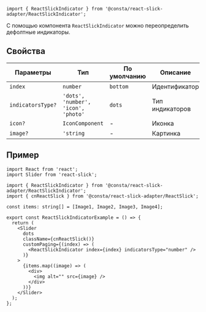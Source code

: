 
```tsx
import { ReactSlickIndicator } from '@consta/react-slick-adapter/ReactSlickIndicator';
```

С помощью компонента `ReactSlickIndicator` можно переопределить дефолтные индикаторы.

## Свойства

| Параметры         | Тип                                 | По умолчанию | Описание        |
| ----------------- | ----------------------------------- | ------------ | --------------- |
| `index`           | `number`                            | `bottom`     | Идентификатор   |
| `indicatorsType?` | `'dots', 'number', 'icon', 'photo'` | `dots`       | Тип индикаторов |
| `icon?`           | `IconComponent`                     | -            | Иконка          |
| `image?`          | `'string`                           | -            | Картинка        |

## Пример

```tsx
import React from 'react';
import Slider from 'react-slick';

import { ReactSlickIndicator } from '@consta/react-slick-adapter/ReactSlickIndicator';
import { cnReactSlick } from '@consta/react-slick-adapter/ReactSlick';

const items: string[] = [Image1, Image2, Image3, Image4];

export const ReactSlickIndicatorExample = () => {
  return (
    <Slider
      dots
      className={cnReactSlick()}
      customPaging={(index) => (
        <ReactSlickIndicator index={index} indicatorsType="number" />
      )}
    >
      {items.map((image) => (
        <div>
          <img alt="" src={image} />
        </div>
      ))}
    </Slider>
  );
};
```

<ReactSlickIndicatorExample />
